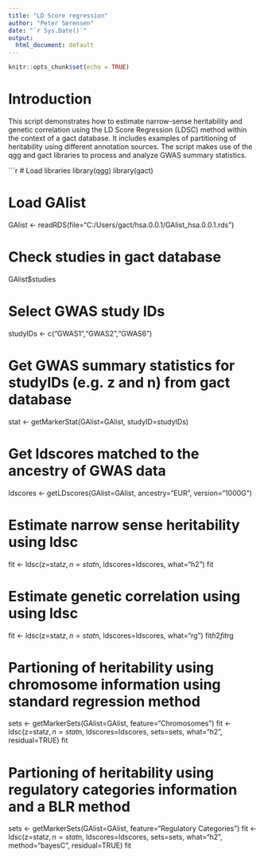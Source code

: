 ```yaml
---
title: "LD Score regression"
author: "Peter Sørensen"
date: "`r Sys.Date()`"
output:
  html_document: default
---
```


```r
knitr::opts_chunk$set(echo = TRUE)
```

# Introduction
This script demonstrates how to estimate narrow-sense heritability and genetic correlation using the LD Score Regression (LDSC) method within the context of a gact database. It includes examples of partitioning of heritability using different annotation sources. The script makes use of the qgg and gact libraries to process and analyze GWAS summary statistics.

```r
# Load libraries
library(qgg)
library(gact)

# Load GAlist
GAlist <- readRDS(file="C:/Users/gact/hsa.0.0.1/GAlist_hsa.0.0.1.rds")

# Check studies in gact database
GAlist$studies

# Select GWAS study IDs
studyIDs <- c("GWAS1","GWAS2","GWAS6")

# Get GWAS summary statistics for studyIDs (e.g. z and n) from gact database
stat <- getMarkerStat(GAlist=GAlist, studyID=studyIDs)

# Get ldscores matched to the ancestry of GWAS data
ldscores <- getLDscores(GAlist=GAlist, ancestry="EUR", version="1000G")

# Estimate narrow sense heritability using ldsc
fit <- ldsc(z=stat$z, n=stat$n, ldscores=ldscores, what="h2")
fit

# Estimate genetic correlation using using ldsc
fit <- ldsc(z=stat$z, n=stat$n, ldscores=ldscores, what="rg")
fit$h2
fit$rg

# Partioning of heritability using chromosome information using standard regression method
sets <- getMarkerSets(GAlist=GAlist, feature="Chromosomes")
fit <- ldsc(z=stat$z, n=stat$n, ldscores=ldscores, sets=sets, what="h2", residual=TRUE)
fit

# Partioning of heritability using regulatory categories information and a BLR method
sets <- getMarkerSets(GAlist=GAlist, feature="Regulatory Categories")
fit <- ldsc(z=stat$z, n=stat$n, ldscores=ldscores, sets=sets, what="h2", method="bayesC", residual=TRUE)
fit
